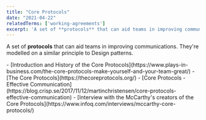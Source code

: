 ```yaml
---
title: "Core Protocols"
date: "2021-04-22"
relatedTerms: ['working-agreements']
excerpt: 'A set of **protocols** that can aid teams in improving communications. They're modelled on'
---
```


A set of **protocols** that can aid teams in improving communications. They're modelled on a similar principle to Design patterns.

<HighlightBox heading="Resource Links" variant="resourceLinks">
- [Introduction and History of the Core Protocols](https://www.plays-in-business.com/the-core-protocols-make-yourself-and-your-team-great/)
- [The Core Protocols](https://thecoreprotocols.org/)
- [Core Protocols - Effective Communication](https://blog.crisp.se/2017/11/12/martinchristensen/core-protocols-effective-communication)
- [Interview with the McCarthy's creators of the Core Protocols](https://www.infoq.com/interviews/mccarthy-core-protocols/)
</HighlightBox>
